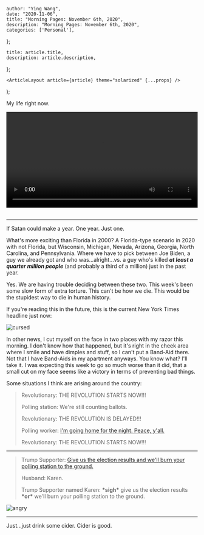 

    author: "Ying Wang",
    date: "2020-11-06",
    title: "Morning Pages: November 6th, 2020",
    description: "Morning Pages: November 6th, 2020",
    categories: ['Personal'],
};

    title: article.title,
    description: article.description,
};

    <ArticleLayout article={article} theme="solarized" {...props} />
);


My life right now.

<!-- https://stackoverflow.com/a/26276254 -->

<video style="width: 100%; width: -moz-available; width: -webkit-fill-available;
    width: fill-available; max-width: 100%;" controls> <source
    src="/video/general/covid.mp4" type="video/mp4"> Your browser does not
support HTML5 video. </video> <br/> <br/>

---

If Satan could make a year. One year. Just one.

What's more exciting than Florida in 2000? A Florida-type scenario in 2020 with
not Florida, but Wisconsin, Michigan, Nevada, Arizona, Georgia, North Carolina,
and Pennsylvania. Where we have to pick between Joe Biden, a guy we already got
and who was...alright...vs. a guy who's killed **_at least a quarter million
people_** (and probably a third of a million) just in the past year.

Yes. We are having trouble deciding between these two. This week's been some
slow form of extra torture. This can't be how we die. This would be the
stupidest way to die in human history.

If you're reading this in the future, this is the current New York Times
headline just now:

![cursed](/img/posts/2020/11/06/morning_pages.png)

In other news, I cut myself on the face in two places with my razor this
morning. I don't know how that happened, but it's right in the cheek area where
I smile and have dimples and stuff, so I can't put a Band-Aid there. Not that I
have Band-Aids in my apartment anyways. You know what? I'll take it. I was
expecting this week to go so much worse than it did, that a small cut on my face
seems like a victory in terms of preventing bad things.

Some situations I think are arising around the country:

> Revolutionary: THE REVOLUTION STARTS NOW!!!
>
> Polling station: We're still counting ballots.
>
> Revolutionary: THE REVOLUTION IS DELAYED!!!
>
> Polling worker: [I'm going home for the night. Peace,
> y'all.](https://twitter.com/BrendanKeefe/status/1324577383328997376)
>
> Revolutionary: THE REVOLUTION STARTS NOW!!!

---

> Trump Supporter: [Give us the election results and we'll burn your polling
> station to the ground.](https://www.youtube.com/watch?v=6nqQVwQ1STs)
>
> Husband: Karen.
>
> Trump Supporter named Karen: **\*sigh\*** give us the election results
> **\*or\*** we'll burn your polling station to the ground.

![angry](/img/posts/2020/11/06/morning_pages_2.jpg)

---

Just...just drink some cider. Cider is good.

